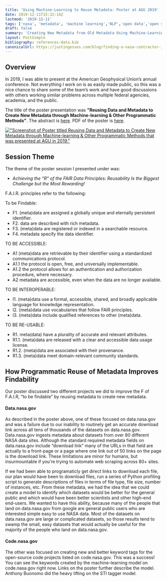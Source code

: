 ```yaml
---
title: 'Using Machine-Learning to Reuse Metadata: Poster at AGU 2019'
date: 2019-12-11T15:32:14Z
lastmod: '2019-12-11'
tags: ['nasa', 'metadata', 'machine learning','NLP','open data','open source','catalog','AGU','poster', "F.A.I.R.","Descriptions","text"]
draft: false
summary: 'Creating New Metadata from Old Metadata Using Machine-Learning: A Poster Presentation at American Geophysical Union Conference 2019'
layout: PostSimple
bibliography: references-data.bib
canonicalUrl: https://justingosses.com/blog/finding-a-nasa-contractor-jobs/
---
```



<TOCInline toc={props.toc} toHeading={2} />

## Overview
In 2019, I was able to present at the American Geophysical Union’s annual conference. Not everything I work on is as easily made public, so this was a nice chance to share some of the team’s work and have good discussions with others working similar problems across multiple federal agencies, academia, and the public.

The title of the poster presentation was <b>"Reusing Data and Metadata to Create New Metadata through Machine-learning & Other Programmatic Methods"</b>. 
The abstract is <a href="https://ntrs.nasa.gov/api/citations/20190033900/downloads/20190033900.pdf">here</a>. 
PDF of the poster is <a href="https://drive.google.com/file/d/1P6c4iuYqZzrg_QIFQMcytQUApsEroK7x/view?usp=sharing">here</a>.

<a href="https://drive.google.com/file/d/1P6c4iuYqZzrg_QIFQMcytQUApsEroK7x/view?usp=sharing">!["Screenshot of Poster titled Reusing Data and Metadata to Create New Metadata through Machine-learning & Other Programmatic Methods that was presented at AGU in 2019."](../static/images/blog/reusingMetadata/ReusingMetdataPoster.png)</a>

## Session Theme

The theme of the poster session I presented under was:

- <i>Achieving the “R” of the FAIR Data Principles: Reusability Is the Biggest Challenge but the Most Rewarding! </i>

F.A.I.R. principles refer to the following:

To be Findable:

- F1. (meta)data are assigned a globally unique and eternally persistent identifier.
- F2. data are described with rich metadata.
- F3. (meta)data are registered or indexed in a searchable resource.
- F4. metadata specify the data identifier.

TO BE ACCESSIBLE:
- A1  (meta)data are retrievable by their identifier using a standardized communications protocol.
- A1.1 the protocol is open, free, and universally implementable.
- A1.2 the protocol allows for an authentication and authorization procedure, where necessary.
- A2 metadata are accessible, even when the data are no longer available.

TO BE INTEROPERABLE:
- I1. (meta)data use a formal, accessible, shared, and broadly applicable language for knowledge representation.
- I2. (meta)data use vocabularies that follow FAIR principles.
- I3. (meta)data include qualified references to other (meta)data.

TO BE RE-USABLE:
- R1. meta(data) have a plurality of accurate and relevant attributes.
- R1.1. (meta)data are released with a clear and accessible data usage license.
- R1.2. (meta)data are associated with their provenance.
- R1.3. (meta)data meet domain-relevant community standards.

## How Programmatic Reuse of Metadata Improves Findability
Our poster discussed two different projects we did to improve the F of F.A.I.R, “to be findable” by reusing metadata to create new metadata.


#### Data.nasa.gov
As described in the poster above, one of these focused on data.nasa.gov and was a failure due to our inability to routinely get an accurate download link across all tens of thousands of the datasets on data.nasa.gov. Data.nasa.gov ingests metadata about datasets from over 80 different NASA data sites. Although the standard required metadata fields on data.nasa.gov include “download link” many of the URLs in that field are actually to a front-page or a page where one link out of 50 links on the page is the download link. These limitations are minor for humans, but insurmountable if you’re trying to automate web scraping across 80+ sites.

If we had been able to programaticly get direct links to download each file, our plan would have been to download files, run a series of Python profiling script to generate descriptions of files in terms of file type, file size, number of instances, etc. From these metadata, we had the idea that we could create a model to identify which datasets would be better for the general public and which would have been better scientists and other high-end end-users. We wanted to have this ability, because many of the people that land on data.nasa.gov from google are general public users who are interested simple easy to use NASA data. Most of the datasets on data.nasa.gov are large or complicated datasets, so those results tend to swamp the small, easy datasets that would actually be useful for the majority of the people who land on data.nasa.gov.

#### Code.nasa.gov
The other was focused on creating new and better keyword tags for the open-source code projects listed on code.nasa.gov. This was a success! You can see the keywords created by the machine-learning model on code.nasa.gov right now. Links on the poster further describe the model. Anthony Buonomo did the heavy lifting on the STI tagger model.
